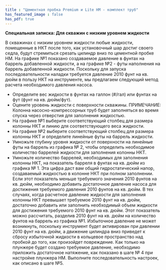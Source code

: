 ```yaml
---
title : "Цементная пробка Premium и Lite HM - комплект труб"
has_featured_image : false
has_pdf: true
---
```


**Специальная записка: Для скважин с низким уровнем жидкости**

В скважинах с низким уровнем жидкости любые жидкости, помещенные в НКТ после того, как установочный шар достиг своего седла, будут стремиться срезать цилиндр вниз по цементной пробке HM. На графике №1 показано создаваемое давление в фунтах на баррель добавленной жидкости, а на графике №2 - футы наполнения на баррель добавленной жидкости. Поскольку для запуска последовательности наладки требуется давление 2010 фунт на кв. дюйм в пользу НКТ на инструменте, мы предлагаем следующий метод расчета необходимого давления насоса.

* Определите вес жидкости в фунтах на галлон (#/гал) или фунтах на фут (фунт на кв. дюйм/фут).
* Оцените уровень жидкости с поверхности скважины. ПРИМЕЧАНИЕ: Колонна насосно-компрессорных труб будет заполняться во время спуска через отверстия для заполнения жидкостью.
* На графике №1 выберите соответствующий столбец для размера колонны НКТ и линию для соответствующего веса жидкости.
* На графике №2 выберите соответствующий столбец для размера колонны НКТ и определите линейные футы на баррель жидкости.
* Умножьте глубину уровня жидкости от поверхности на линейные футы на баррель из графика № 2, чтобы определить необходимое количество баррелей жидкости для заполнения колонны НКТ.
* Умножьте количество баррелей, необходимых для заполнения колонны НКТ, на показатель барреля в фунтах на кв. дюйм из графика № 1. Эта цифра даст вам общий гидростатический напор, создаваемый жидкостью в колонне НКТ при полном заполнении. Если этот показатель меньше требуемого значения 2010 фунтов на кв. дюйм, необходимо добавить достаточное давление насоса для достижения требуемого давления 2010 фунтов на кв. дюйм. В тех случаях, когда расчетное давление жидкости для заполнения колонны НКТ превышает требуемое 2010 фунт на кв. дюйм, достаточно добавить или заполнить необходимый объем жидкости для достижения требуемого 2010 фунт на кв. дюйм. Этот показатель можно рассчитать, разделив 2010 фунт на кв. дюйм на количество фунтов на баррель из графика №1. Избыточное давление не может возникнуть, поскольку инструмент будет активирован при давлении 2010 фунт на кв. дюйм, а движение цилиндра вниз приведет к сбросу избыточной жидкости в кольцевое пространство над пробкой до того, как произойдет повреждение. Как только на плунжере будет создано требуемое давление, необходимо приложить достаточное натяжение, как показано в шаге № 4 при настройке плунжера HM. Выполните последовательность настроек, как описано в шаге №5.